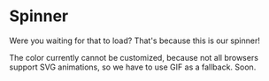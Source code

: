 
<Meta title="Spinner" component={Spinner} />

# Spinner

<Preview>
  <Story name="Spinner">
    <Spinner />
  </Story>
</Preview>

Were you waiting for that to load? That's because this is our spinner!

The color currently cannot be customized, because not all browsers support SVG animations, so we have to use
GIF as a fallback. Soon.
